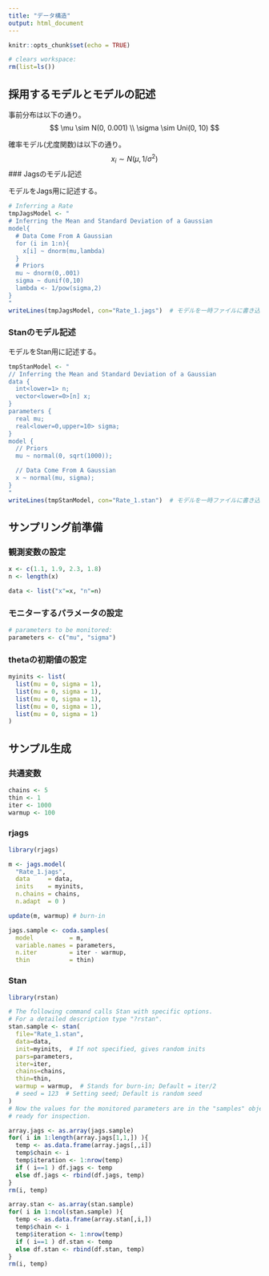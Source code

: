 ```yaml
---
title: "データ構造"
output: html_document
---
```


```r
knitr::opts_chunk$set(echo = TRUE)

# clears workspace:  
rm(list=ls()) 
```


## 採用するモデルとモデルの記述

事前分布は以下の通り。
$$
  \mu \sim N(0, 0.001) \\
  \sigma \sim Uni(0, 10)
$$

確率モデル(尤度関数)は以下の通り。
$$
  x_i \sim N(\mu, 1/\sigma^2)
$$
### Jagsのモデル記述

モデルをJags用に記述する。

```r
# Inferring a Rate
tmpJagsModel <- "
# Inferring the Mean and Standard Deviation of a Gaussian
model{
  # Data Come From A Gaussian
  for (i in 1:n){
    x[i] ~ dnorm(mu,lambda)
  }
  # Priors
  mu ~ dnorm(0,.001)
  sigma ~ dunif(0,10)
  lambda <- 1/pow(sigma,2)
}
"
writeLines(tmpJagsModel, con="Rate_1.jags")  # モデルを一時ファイルに書き込む
```


### Stanのモデル記述

モデルをStan用に記述する。

```r
tmpStanModel <- "
// Inferring the Mean and Standard Deviation of a Gaussian
data { 
  int<lower=1> n;
  vector<lower=0>[n] x;
}
parameters {
  real mu;
  real<lower=0,upper=10> sigma; 
} 
model {
  // Priors
  mu ~ normal(0, sqrt(1000));

  // Data Come From A Gaussian
  x ~ normal(mu, sigma);
}
"
writeLines(tmpStanModel, con="Rate_1.stan")  # モデルを一時ファイルに書き込む
```


## サンプリング前準備

### 観測変数の設定

```r
x <- c(1.1, 1.9, 2.3, 1.8)
n <- length(x)

data <- list("x"=x, "n"=n)
```

### モニターするパラメータの設定

```r
# parameters to be monitored:	
parameters <- c("mu", "sigma")
```

### thetaの初期値の設定

```r
myinits <- list(
  list(mu = 0, sigma = 1),
  list(mu = 0, sigma = 1),
  list(mu = 0, sigma = 1),
  list(mu = 0, sigma = 1),
  list(mu = 0, sigma = 1)
)
```

## サンプル生成

### 共通変数

```r
chains <- 5
thin <- 1
iter <- 1000
warmup <- 100
```

### rjags


```r
library(rjags)

m <- jags.model(
  "Rate_1.jags",
  data     = data,
  inits    = myinits,
  n.chains = chains,
  n.adapt  = 0 )

update(m, warmup) # burn-in

jags.sample <- coda.samples(
  model          = m,
  variable.names = parameters,
  n.iter         = iter - warmup,
  thin           = thin)
```

### Stan

```r
library(rstan)

# The following command calls Stan with specific options.
# For a detailed description type "?rstan".
stan.sample <- stan(
  file="Rate_1.stan",   
  data=data, 
  init=myinits,  # If not specified, gives random inits
  pars=parameters,
  iter=iter, 
  chains=chains, 
  thin=thin,
  warmup = warmup,  # Stands for burn-in; Default = iter/2
  # seed = 123  # Setting seed; Default is random seed
)
# Now the values for the monitored parameters are in the "samples" object, 
# ready for inspection.
```

```r
array.jags <- as.array(jags.sample)
for( i in 1:length(array.jags[1,1,]) ){
  temp <- as.data.frame(array.jags[,,i])
  temp$chain <- i
  temp$iteration <- 1:nrow(temp)
  if ( i==1 ) df.jags <- temp
  else df.jags <- rbind(df.jags, temp)
}
rm(i, temp)
```


```r
array.stan <- as.array(stan.sample)
for( i in 1:ncol(stan.sample) ){
  temp <- as.data.frame(array.stan[,i,])
  temp$chain <- i
  temp$iteration <- 1:nrow(temp)
  if ( i==1 ) df.stan <- temp
  else df.stan <- rbind(df.stan, temp)
}
rm(i, temp)
```
